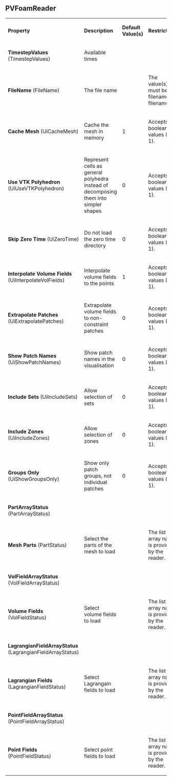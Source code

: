 
==PVFoamReader==



{| class="PropertiesTable" border="1" cellpadding="5"
|-
| '''Property'''
| '''Description'''
| '''Default Value(s)'''
| '''Restrictions'''

|-
|'''TimestepValues''' (TimestepValues)
|

Available times

|

|

|-
|'''FileName''' (FileName)
|

The file name

|

|
The value(s) must be a filename (or filenames).
|-
|'''Cache Mesh''' (UiCacheMesh)
|

Cache the mesh in memory

|
1
|
Accepts boolean values (0 or 1).
|-
|'''Use VTK Polyhedron''' (UiUseVTKPolyhedron)
|

Represent cells as general polyhedra instead of decomposing
them into simpler shapes

|
0
|
Accepts boolean values (0 or 1).
|-
|'''Skip Zero Time''' (UiZeroTime)
|

Do not load the zero time directory

|
0
|
Accepts boolean values (0 or 1).
|-
|'''Interpolate Volume Fields''' (UiInterpolateVolFields)
|

Interpolate volume fields to the points

|
1
|
Accepts boolean values (0 or 1).
|-
|'''Extrapolate Patches''' (UiExtrapolatePatches)
|

Extrapolate volume fields to non-constraint patches

|
0
|
Accepts boolean values (0 or 1).
|-
|'''Show Patch Names''' (UiShowPatchNames)
|

Show patch names in the visualisation

|
0
|
Accepts boolean values (0 or 1).
|-
|'''Include Sets''' (UiIncludeSets)
|

Allow selection of sets

|
0
|
Accepts boolean values (0 or 1).
|-
|'''Include Zones''' (UiIncludeZones)
|

Allow selection of zones

|
0
|
Accepts boolean values (0 or 1).
|-
|'''Groups Only''' (UiShowGroupsOnly)
|

Show only patch groups, not individual patches

|
0
|
Accepts boolean values (0 or 1).
|-
|'''PartArrayStatus''' (PartArrayStatus)
|

|

|

|-
|'''Mesh Parts''' (PartStatus)
|

Select the parts of the mesh to load

|

|
The list of array names is provided by the reader.
|-
|'''VolFieldArrayStatus''' (VolFieldArrayStatus)
|

|

|

|-
|'''Volume Fields''' (VolFieldStatus)
|

Select volume fields to load

|

|
The list of array names is provided by the reader.
|-
|'''LagrangianFieldArrayStatus''' (LagrangianFieldArrayStatus)
|

|

|

|-
|'''Lagrangian Fields''' (LagrangianFieldStatus)
|

Select Lagrangain fields to load

|

|
The list of array names is provided by the reader.
|-
|'''PointFieldArrayStatus''' (PointFieldArrayStatus)
|

|

|

|-
|'''Point Fields''' (PointFieldStatus)
|

Select point fields to load

|

|
The list of array names is provided by the reader.

|}


